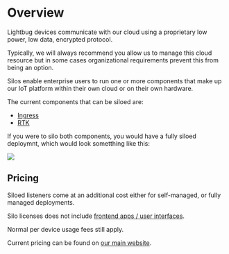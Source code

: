 # Overview

Lightbug devices communicate with our cloud using a proprietary low power, low data, encrypted protocol.

Typically, we will always recommend you allow us to manage this cloud resource but in some cases organizational requirements prevent this from being an option.

Silos enable enterprise users to run one or more components that make up our IoT platform within their own cloud or on their own hardware.

The current components that can be siloed are:
 - [Ingress](/silos/ingress)
 - [RTK](/silos/rtk)

If you were to silo both components, you would have a fully siloed deploymnt, which would look sometthing like this:

![](/images/diagrams/Silo_overview_2023-11-08.excalidraw.svg)

## Pricing

Siloed listeners come at an additional cost either for self-managed, or fully managed deployments.

Silo licenses does not include [frontend apps / user interfaces](/apps).

Normal per device usage fees still apply.

Current pricing can be found on [our main website](https://lightbug.io/product/custom/#data).
